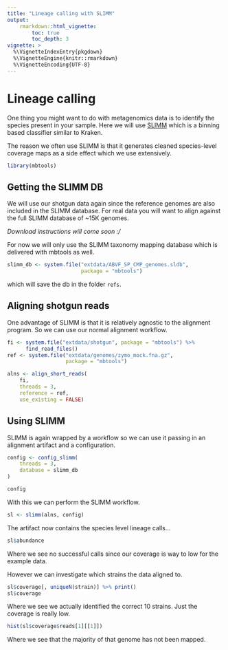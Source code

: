 ```yaml
---
title: "Lineage calling with SLIMM"
output:
    rmarkdown::html_vignette:
        toc: true
        toc_depth: 3
vignette: >
  %\VignetteIndexEntry{pkgdown}
  %\VignetteEngine{knitr::rmarkdown}
  %\VignetteEncoding{UTF-8}
---
```


# Lineage calling

One thing you might want to do with metagenomics data is to identify the species
present in your sample. Here we will use [SLIMM](https://github.com/seqan/slimm)
which is a binning based classifier similar to Kraken.

The reason we often use SLIMM is that it generates cleaned species-level coverage
maps as a side effect which we use extensively.

```r
library(mbtools)
```

## Getting the SLIMM DB

We will use our shotgun data again since the reference genomes are also included
in the SLIMM database. For real data you will want to align against the full
SLIMM database of ~15K genomes.

*Download instructions will come soon :/*

For now we will only use the SLIMM taxonomy mapping database which is delivered with
mbtools as well.

```r
slimm_db <- system.file("extdata/ABVF_SP_CMP_genomes.sldb",
                        package = "mbtools")
```

which will save the db in the folder `refs`.

## Aligning shotgun reads

One advantage of SLIMM is that it is relatively agnostic to the alignment program. So
we can use our normal alignment workflow.

```r
fi <- system.file("extdata/shotgun", package = "mbtools") %>%
      find_read_files()
ref <- system.file("extdata/genomes/zymo_mock.fna.gz",
                   package = "mbtools")

alns <- align_short_reads(
    fi,
    threads = 3,
    reference = ref,
    use_existing = FALSE)
```

## Using SLIMM

SLIMM is again wrapped by a workflow so we can use it passing in an alignment
artifact and a configuration.

```r
config <- config_slimm(
    threads = 3,
    database = slimm_db
)

config
```

With this we can perform the SLIMM workflow.

```r
sl <- slimm(alns, config)
```

The artifact now contains the species level lineage calls...

```r
sl$abundance
```

Where we see no successful calls since our coverage is way to low for the example data.

However we can investigate which strains the data aligned to.

```r
sl$coverage[, uniqueN(strain)] %>% print()
sl$coverage
```

Where we see we actually identified the correct 10 strains. Just the coverage
is really low.

```r
hist(sl$coverage$reads[1][[1]])
```

Where we see that the majority of that genome has not been mapped.
